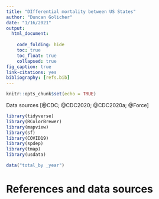 ```yaml
---
title: "DIfferential mortality between US States"
author: "Duncan Golicher"
date: "1/16/2021"
output:
  html_document:
    
    code_folding: hide
    toc: true
    toc_float: true
    collapsed: true
fig_caption: true
link-citations: yes
bibliography: [refs.bib]
---
```


```r
knitr::opts_chunk$set(echo = TRUE)
```

Data sources [@CDC; @CDC2020; @CDC2020a; @Force]


```r
library(tidyverse)
library(RColorBrewer)
library(mapview)
library(sf)
library(COVID19)
library(spdep)
library(tmap)
library(usdata)

```




```r

data("total_by _year")

```

# References and data sources
